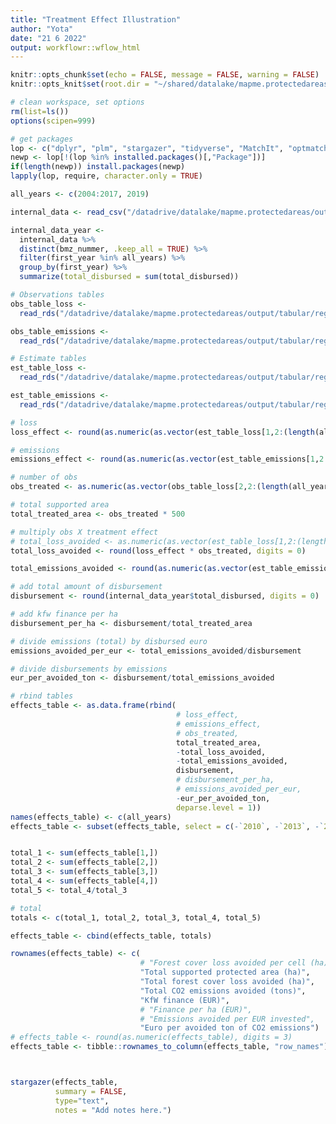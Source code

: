 ```yaml
---
title: "Treatment Effect Illustration"
author: "Yota"
date: "21 6 2022"
output: workflowr::wflow_html
---
```


```r
knitr::opts_chunk$set(echo = FALSE, message = FALSE, warning = FALSE)
knitr::opts_knit$set(root.dir = "~/shared/datalake/mapme.protectedareas")
```

```r
# clean workspace, set options
rm(list=ls())
options(scipen=999)

# get packages
lop <- c("dplyr", "plm", "stargazer", "tidyverse", "MatchIt", "optmatch", "cobalt", "gridExtra", "grid", "gtable")
newp <- lop[!(lop %in% installed.packages()[,"Package"])]
if(length(newp)) install.packages(newp)
lapply(lop, require, character.only = TRUE)

```

<style>
pre {
  overflow-x: auto;
}
pre code {
  word-wrap: normal;
  white-space: pre;
}
</style>

```r
all_years <- c(2004:2017, 2019)

internal_data <- read_csv("/datadrive/datalake/mapme.protectedareas/output/matching/model_frames/projectdata_supported.csv") 

internal_data_year <- 
  internal_data %>% 
  distinct(bmz_nummer, .keep_all = TRUE) %>% 
  filter(first_year %in% all_years) %>% 
  group_by(first_year) %>% 
  summarize(total_disbursed = sum(total_disbursed))

# Observations tables
obs_table_loss <- 
  read_rds("/datadrive/datalake/mapme.protectedareas/output/tabular/regression_output/obs_table_m12.rds")

obs_table_emissions <- 
  read_rds("/datadrive/datalake/mapme.protectedareas/output/tabular/regression_output/obs_table_m32.rds")

# Estimate tables
est_table_loss <- 
  read_rds("/datadrive/datalake/mapme.protectedareas/output/tabular/regression_output/est_table_m12.rds")

est_table_emissions <- 
  read_rds("/datadrive/datalake/mapme.protectedareas/output/tabular/regression_output/est_table_m32.rds")

```


```r
# loss
loss_effect <- round(as.numeric(as.vector(est_table_loss[1,2:(length(all_years) + 1)])), digits = 3)

# emissions
emissions_effect <- round(as.numeric(as.vector(est_table_emissions[1,2:(length(all_years) + 1)])), digits = 3)

# number of obs
obs_treated <- as.numeric(as.vector(obs_table_loss[2,2:(length(all_years) + 1)]))

# total supported area
total_treated_area <- obs_treated * 500

# multiply obs X treatment effect 
# total_loss_avoided <- as.numeric(as.vector(est_table_loss[1,2:(length(all_years) + 1)])) * as.numeric(as.vector(obs_table_loss[2,2:(length(all_years) + 1)]))
total_loss_avoided <- round(loss_effect * obs_treated, digits = 0)

total_emissions_avoided <- round(as.numeric(as.vector(est_table_emissions[1,2:(length(all_years) + 1)])) * as.numeric(as.vector(obs_table_emissions[2,2:(length(all_years) + 1)])) * 500, digits = 0) # is it correct to multiply by 500? bc estimate for tons per ha

# add total amount of disbursement
disbursement <- round(internal_data_year$total_disbursed, digits = 0)

# add kfw finance per ha
disbursement_per_ha <- disbursement/total_treated_area

# divide emissions (total) by disbursed euro
emissions_avoided_per_eur <- total_emissions_avoided/disbursement

# divide disbursements by emissions
eur_per_avoided_ton <- disbursement/total_emissions_avoided

# rbind tables
effects_table <- as.data.frame(rbind(
                                     # loss_effect,
                                     # emissions_effect,
                                     # obs_treated,
                                     total_treated_area,
                                     -total_loss_avoided,
                                     -total_emissions_avoided,
                                     disbursement,
                                     # disbursement_per_ha,
                                     # emissions_avoided_per_eur,
                                     -eur_per_avoided_ton,
                                     deparse.level = 1))
names(effects_table) <- c(all_years)
effects_table <- subset(effects_table, select = c(-`2010`, -`2013`, -`2014`, -`2016`, -`2017`, -`2019`))


total_1 <- sum(effects_table[1,])
total_2 <- sum(effects_table[2,])
total_3 <- sum(effects_table[3,])
total_4 <- sum(effects_table[4,])
total_5 <- total_4/total_3

# total
totals <- c(total_1, total_2, total_3, total_4, total_5)

effects_table <- cbind(effects_table, totals)

rownames(effects_table) <- c(
                             # "Forest cover loss avoided per cell (ha)", "CO2 emissions avoided per cell (tons)", "Number of supported PA cells", 
                             "Total supported protected area (ha)", 
                             "Total forest cover loss avoided (ha)", 
                             "Total CO2 emissions avoided (tons)", 
                             "KfW finance (EUR)", 
                             # "Finance per ha (EUR)",
                             # "Emissions avoided per EUR invested", 
                             "Euro per avoided ton of CO2 emissions")
# effects_table <- round(as.numeric(effects_table), digits = 3)
effects_table <- tibble::rownames_to_column(effects_table, "row_names")



stargazer(effects_table,
          summary = FALSE,
          type="text",
          notes = "Add notes here.")

```


